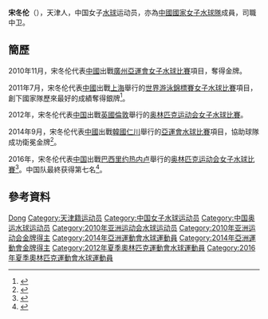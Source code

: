 {{Infobox handball biography
<!--水球運動員模版尚未建立，暫使用功能相同的手球運動員模版-->
| name                = 宋冬伦
| image               = 
| fullname            =
| nationality         = {{PRC}}
| birth_date           = {{birth_date_and_age|1991|4|28}}<ref name="伦敦奥运">{{cite web|title=2012伦敦奥运会中国体育代表团成员名录 - 宋冬伦|url=http://2012teamchina.olympic.cn/index.php/personview/persons/16129|accessdate=2012-07-20|archive-date=2012-07-31|archive-url=https://web.archive.org/web/20120731222744/http://2012teamchina.olympic.cn/index.php/personview/persons/16129|dead-url=no}}{{zh-cn}}</ref>
| birth_place         = {{CHN}}[[天津市|天津市]]
| height              = {{height|m=1.78}}<ref name="伦敦奥运"/>
| weight              = {{weight|kg=82}}<ref name="伦敦奥运"/>
| position            = 中卫
| nickname            =
| currentclub         = 
| clubnumber          = 
| youthyears          = 
| youthclubs          = 
| years               = 
| clubs               = 
| nationalyears       = 
| nationalteam        = 
| nationalcaps(goals) = 
| title               =
| titleyears          =
| titleplace          =
| ntupdate            = 
| medaltable          = 
{{MedalCompetition | [[世界游泳錦標賽|世界游泳錦標賽]]}}
{{MedalSilver | [[2011年世界游泳錦標賽|2011年 上海]] | [[2011年世界游泳錦標賽水球比賽|女子隊際]]}}
{{MedalCompetition | [[亞洲運動會|亞洲運動會]]}}
{{MedalGold | [[2010年亞洲運動會|2010年 廣州]] | [[2010年亞洲運動會水球比賽|女子隊際]]}}
{{MedalGold | [[2014年亞洲運動會|2014年 仁川]] | [[2014年亞洲運動會水球比賽|女子隊際]]}}
}}
'''宋冬伦'''（{{bd|1991年|4月28日|catIdx=S宋}}），天津人，中国女子[[水球|水球]]运动员，亦為[[中國國家女子水球隊|中國國家女子水球隊]]成員，司職中卫。

==簡歷==
2010年11月，宋冬伦代表[[2010年亞洲運動會中國代表團|中國]]出戰[[廣州|廣州]][[2010年亞洲運動會|亞運會]][[2010年亞洲運動會水球比賽|女子水球比賽]]項目，奪得金牌。

2011年7月，宋冬伦代表[[2011年世界游泳錦標賽中國代表團|中國]]出戰[[上海|上海]]舉行的[[2011年世界游泳錦標賽|世界游泳錦標賽]][[2011年世界游泳錦標賽水球比賽|女子水球比賽]]項目，創下國家隊歷來最好的成績奪得銀牌<ref>{{cite news|title=中国水球姑娘银牌胜似金牌 屈居亚军仍创造历史|url=http://sports.sohu.com/20110730/n314983769.shtml|newspaper=《天津青年报》|date=2011-07-30|accessdate=2011-08-03|archive-date=2011-09-17|archive-url=https://web.archive.org/web/20110917195419/http://sports.sohu.com/20110730/n314983769.shtml|dead-url=no}}</ref>。

2012年，宋冬伦代表[[2012年夏季奥林匹克运动会中国代表团|中国]]出戰[[英國|英國]][[倫敦|倫敦]]舉行的[[2012年夏季奥林匹克运动会|奥林匹克运动会]][[2012年夏季奧林匹克運動會女子水球比賽|女子水球比賽]]。

2014年9月，宋冬伦代表[[2014年亞洲運動會中國代表團|中國]]出戰[[韓國|韓國]][[仁川|仁川]]舉行的[[2014年亞洲運動會|亞運會]][[2014年亞洲運動會水球比賽|水球比賽]]項目，協助球隊成功衛冕金牌<ref>{{cite news|title=五连胜卫冕！中国女子水球11-6胜哈萨克夺冠|url=http://sports.qq.com/a/20140924/054827.htm|newspaper=腾讯体育|date=2014-09-24|accessdate=2014-10-01|archive-date=2014-10-06|archive-url=https://web.archive.org/web/20141006133017/http://sports.qq.com/a/20140924/054827.htm|dead-url=no}}</ref>。

2016年，宋冬伦代表[[2016年夏季奥林匹克运动会中国代表团|中国]]出戰[[巴西|巴西]][[里约热内卢|里约热内卢]]舉行的[[2016年夏季奥林匹克运动会|奥林匹克运动会]][[2016年夏季奧林匹克運動會女子水球比賽|女子水球比賽]]<ref>{{zh-cn}}{{cite news|title=2016里约奥运中国水球大名单 中国女水整装待发|url=http://2016.sohu.com/20160718/n459811131.shtml|agency=搜狐体育|date=2016-07-18|accessdate=2017-09-23|archive-date=2017-09-23|archive-url=https://web.archive.org/web/20170923193757/http://2016.sohu.com/20160718/n459811131.shtml|dead-url=no}}</ref>。中国队最終获得第七名<ref>{{zh-cn}}{{cite news|title=水球综述:中国女水创最差战绩 塞美男女队各夺金|url=http://2016.163.com/16/0821/06/BUVM4UO400050I18.html#p=BUSO800A6TT10005|agency=网易体育|date=2016-08-21|accessdate=2017-09-23|archive-date=2017-09-23|archive-url=https://web.archive.org/web/20170923145008/http://2016.163.com/16/0821/06/BUVM4UO400050I18.html#p=BUSO800A6TT10005|dead-url=no}}</ref>。

==參考資料==
{{Reflist}}

{{2010年亞洲運動會國家女子水球隊}}
{{2011年世界游泳錦標賽國家女子水球隊}}
{{2012年夏季奧林匹克運動會國家女子水球隊}}
{{2014年亞洲運動會中國國家女子水球隊}}
{{2016年夏季奧林匹克運動會中國國家女子水球隊}}

{{Authority control}}
{{DEFAULTSORT:SONG, Donglun}}
[[Category:宋姓|Dong]]
[[Category:天津籍运动员|Category:天津籍运动员]]
[[Category:中国女子水球运动员|Category:中国女子水球运动员]]
[[Category:中国奥运水球运动员|Category:中国奥运水球运动员]]
[[Category:2010年亚洲运动会水球运动员|Category:2010年亚洲运动会水球运动员]]
[[Category:2010年亚洲运动会金牌得主|Category:2010年亚洲运动会金牌得主]]
[[Category:2014年亞洲運動會水球運動員|Category:2014年亞洲運動會水球運動員]]
[[Category:2014年亞洲運動會金牌得主|Category:2014年亞洲運動會金牌得主]]
[[Category:2012年夏季奧林匹克運動會水球運動員|Category:2012年夏季奧林匹克運動會水球運動員]]
[[Category:2016年夏季奧林匹克運動會水球運動員|Category:2016年夏季奧林匹克運動會水球運動員]]